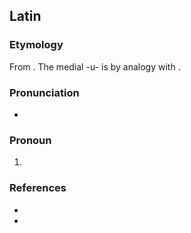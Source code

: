 {{also|-eum}}
==Latin==

===Etymology===
From {{inh|la|ine-pro|*ís|*ím}}. The medial -u- is by analogy with {{l|la|eam}}.

===Pronunciation===
* {{la-IPA}}

===Pronoun===
{{la-pronoun-form|eum}}

# {{inflection of|la|is||acc|m|s}}

===References===
* {{R:Gaffiot}}
* {{R:M&A}}